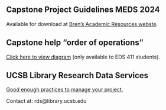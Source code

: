 ## Capstone Project Guidelines MEDS 2024

Available for download at [Bren's Academic Resources webste](https://bren.ucsb.edu/academic-resources-current-students).



## Capstone help "order of operations"

[Click here to view diagram](https://drive.google.com/file/d/1W699qeRlQOw_wQCJg0eAMziwCNrvQ7Ur/view?usp=share_link) (only available to EDS 411 students). 



## UCSB Library Research Data Services

[Good enough practices to manage your project.](https://ucsb-library-research-data-services.github.io/project-data-management/)

Contact at: rds@library.ucsb.edu
